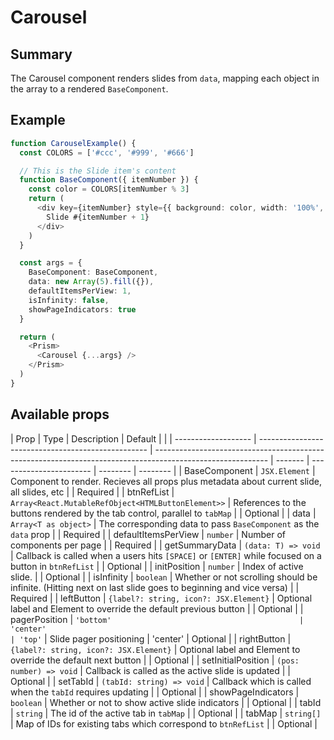---
---

# Carousel

## Summary

The Carousel component renders slides from `data`, mapping each object in the array to a rendered `BaseComponent`.

## Example

```typescript live
function CarouselExample() {
  const COLORS = ['#ccc', '#999', '#666']

  // This is the Slide item's content
  function BaseComponent({ itemNumber }) {
    const color = COLORS[itemNumber % 3]
    return (
      <div key={itemNumber} style={{ background: color, width: '100%', height: '400px' }}>
        Slide #{itemNumber + 1}
      </div>
    )
  }

  const args = {
    BaseComponent: BaseComponent,
    data: new Array(5).fill({}),
    defaultItemsPerView: 1,
    isInfinity: false,
    showPageIndicators: true
  }

  return (
    <Prism>
      <Carousel {...args} />
    </Prism>
  )
}
```

## Available props

| Prop                | Type                                               | Description                                                                                                | Default |                         |
| ------------------- | -------------------------------------------------- | ---------------------------------------------------------------------------------------------------------- | ------- | ----------------------- | -------- | -------- |
| BaseComponent       | `JSX.Element`                                      | Component to render. Recieves all props plus metadata about current slide, all slides, etc                 |         | Required                |
| btnRefList          | `Array<React.MutableRefObject<HTMLButtonElement>>` | References to the buttons rendered by the tab control, parallel to `tabMap`                                |         | Optional                |
| data                | `Array<T as object>`                               | The corresponding data to pass `BaseComponent` as the `data` prop                                          |         | Required                |
| defaultItemsPerView | `number`                                           | Number of components per page                                                                              |         | Required                |
| getSummaryData      | `(data: T) => void`                                | Callback is called when a users hits `[SPACE]` or `[ENTER]` while focused on a button in `btnRefList`      |         | Optional                |
| initPosition        | `number`                                           | Index of active slide.                                                                                     |         | Optional                |
| isInfinity          | `boolean`                                          | Whether or not scrolling should be infinite. (Hitting next on last slide goes to beginning and vice versa) |         | Required                |
| leftButton          | `{label?: string, icon?: JSX.Element}`             | Optional label and Element to override the default previous button                                         |         | Optional                |
| pagerPosition       | `'bottom'                                          | 'center'                                                                                                   | 'top'`  | Slide pager positioning | 'center' | Optional |
| rightButton         | `{label?: string, icon?: JSX.Element}`             | Optional label and Element to override the default next button                                             |         | Optional                |
| setInitialPosition  | `(pos: number) => void`                            | Callback is called as the active slide is updated                                                          |         | Optional                |
| setTabId            | `(tabId: string) => void`                          | Callback which is called when the `tabId` requires updating                                                |         | Optional                |
| showPageIndicators  | `boolean`                                          | Whether or not to show active slide indicators                                                             |         | Optional                |
| tabId               | `string`                                           | The id of the active tab in `tabMap`                                                                       |         | Optional                |
| tabMap              | `string[]`                                         | Map of IDs for existing tabs which correspond to `btnRefList`                                              |         | Optional                |
